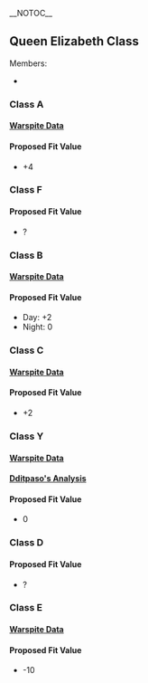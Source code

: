__NOTOC__
==Queen Elizabeth Class==
Members:
* {{ShipLink|Warspite Kai|text=Warspite}}

{{Clear}}
===Class A===
====[https://goo.gl/Pp6uew Warspite Data]====
{{FitData
|date = 21-08-2016
|ship = Warspite Kai
|lvl = 98
|equip = 2x 35.6cm
|morale = Red
|acc = 0
|luck = 70
|target = Light Cruiser Ho-Class
|CL0 = 225
|CL1 = 227
|CL2 = 49
|hit = 55.09%
|calculated = 46.45%
|difference = 8.64%
|note = Fit bonus seems to be close to +5, but +4 might be possible due to the low sample size. Assuming +4 for now, as it is more common.
}}
{{FitData
|date = 21-08-2016
|ship = Warspite Kai
|lvl = 98
|equip = 2x 38.1cm
|morale = Red
|acc = 2
|luck = 70
|target = Light Cruiser Ho-Class
|CL0 = 230
|CL1 = 219
|CL2 = 51
|hit = 54.00%
|calculated = 47.45%
|difference = 6.55%
|note = Fit bonus seems to be close to +4. Likely that the tea guns might be in the same class as the 35.6cm guns.
}}

{{Clear}}
====Proposed Fit Value====
* +4

{{Clear}}
===Class F===

{{Clear}}
====Proposed Fit Value====
* ?

{{Clear}}
===Class B===
====[https://goo.gl/Pp6uew Warspite Data]====
{{FitData
|date = 21-08-2016
|ship = Warspite Kai
|lvl = 98
|equip = 2x 381mm/50K +1
|morale = Red
|acc = 0
|luck = 70
|target = Light Cruiser Ho-Class
|CL0 = 265
|CL1 = 187
|CL2 = 49
|hit = 47.11%
|calculated = 46.45%
|difference = 0.66%
|note = Test doesn't seem to indicate any fit bonuses at all, but it might be due to the low samples. Leaving the +2 for now.
}}

{{Clear}}
====Proposed Fit Value====
*Day: +2
*Night: 0

{{Clear}}
===Class C===
====[https://goo.gl/Pp6uew Warspite Data]====
{{FitData
|date = 21-08-2016
|ship = Warspite Kai
|lvl = 98
|equip = 2x 41cm
|morale = Red
|acc = 0
|luck = 70
|target = Light Cruiser Ho-Class
|CL0 = 255
|CL1 = 201
|CL2 = 45
|hit = 49.10%
|calculated = 45.02%
|difference = 4.08%
|note = There is definitely a fit bonus of at least +2 observed. Low sample size.
}}

{{Clear}}
====Proposed Fit Value====
* +2

{{Clear}}

===Class Y===
====[https://goo.gl/Pp6uew Warspite Data]====
{{FitData
|date = 21-08-2016
|ship = Warspite Kai
|lvl = 99
|equip = 2x 16inch
|morale = Red
|acc = 8
|luck = 70
|target = Destroyer Ha-Class
|CL0 = 248
|CL1 = 204
|CL2 = 51
|hit = 50.70%
|calculated = 48.07%
|difference = 2.63%
|note = 16inch seems to give a minor fit bonus? Low sample size.
}}

====[https://docs.google.com/spreadsheets/d/1kkbraxubwI1S6y-aBcPg5RwfDJmj0APo1Jr5Yj_6cxM/edit#gid=0 Dditpaso's Analysis]====
{{FitData
|date = 09-10-2016
|ship = Warspite Kai
|lvl = 98
|equip = 2x GFCS
|morale = Red
|acc = 14
|luck = 70
|target = Destroyer Ha-Class
|CL0 = 240
|CL1 = 208
|CL2 = 52
|hit = 52.00%
|calculated = 51.02%
|difference = 0.98%
|note = Seems like it's fine to assume a neutral modifier. Data shows at most +1.
}}

{{Clear}}

====Proposed Fit Value====
* 0

{{Clear}}

===Class D===

{{Clear}}
====Proposed Fit Value====
* ?

{{Clear}}
===Class E===
====[https://goo.gl/Pp6uew Warspite Data]====
{{FitData
|date = 21-08-2016
|ship = Warspite Kai
|lvl = 98
|equip = 2x 46cm
|morale = Red
|acc = 0
|luck = 70
|target = Light Cruiser Ho-Class
|CL0 = 277
|CL1 = 91
|CL2 = 33
|hit = 30.92%
|calculated = 45.02%
|difference = (-14.10%)
|note = Test shows that the penalty is more likely to be around -10 instead. It cannot be the proposed -7.
}}

{{Clear}}
====Proposed Fit Value====
* -10

{{Clear}}